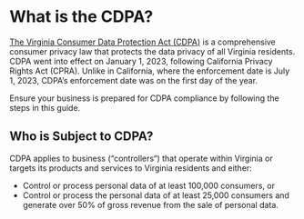 # What is the CDPA?

[The Virginia Consumer Data Protection Act (CDPA)](https://law.lis.virginia.gov/vacodefull/title59.1/chapter53/) is a comprehensive consumer privacy law that protects the data privacy of all Virginia residents. CDPA went into effect on January 1, 2023, following California Privacy Rights Act (CPRA). Unlike in California, where the enforcement date is July 1, 2023, CDPA’s enforcement date was on the first day of the year.

Ensure your business is prepared for CDPA compliance by following the steps in this guide.


## Who is Subject to CDPA?

CDPA applies to business (“controllers“) that operate within Virginia or targets its products and services to Virginia residents and either:

- Control or process personal data of at least 100,000 consumers, or
- Control or process the personal data of at least 25,000 consumers and generate over 50% of gross revenue from the sale of personal data.